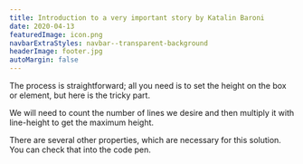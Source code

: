 ```yaml
---
title: Introduction to a very important story by Katalin Baroni
date: 2020-04-13
featuredImage: icon.png
navbarExtraStyles: navbar--transparent-background
headerImage: footer.jpg
autoMargin: false
---
```


The process is straightforward; all you need is to set the height on the box or element, but here is the tricky part.

We will need to count the number of lines we desire and then multiply it with line-height to get the maximum height.

There are several other properties, which are necessary for this solution. You can check that into the code pen.